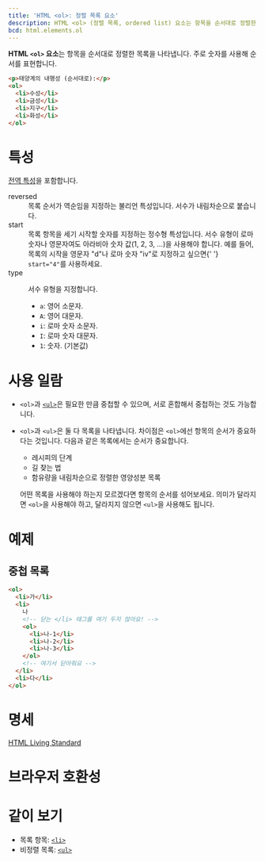 ```yaml
---
title: 'HTML <ol>: 정렬 목록 요소'
description: HTML <ol> (정렬 목록, ordered list) 요소는 항목을 순서대로 정렬한 목록을 나타냅니다. 주로 숫자를 사용해 순서를 표현합니다.
bcd: html.elements.ol
---
```


**HTML `<ol>` 요소**는 항목을 순서대로 정렬한 목록을 나타냅니다. 주로 숫자를 사용해 순서를 표현합니다.

<HTMLDemo height={140}>

```html
<p>태양계의 내행성 (순서대로):</p>
<ol>
  <li>수성</li>
  <li>금성</li>
  <li>지구</li>
  <li>화성</li>
</ol>
```

</HTMLDemo>

# 특성

[전역 특성](/docs/Web/HTML/Global_attributes)을 포함합니다.

<dl>
  <Term>reversed</Term>
  <dd>목록 순서가 역순임을 지정하는 불리언 특성입니다. 서수가 내림차순으로 붙습니다.</dd>
  <Term>start</Term>
  <dd>
    목록 항목을 세기 시작할 숫자를 지정하는 정수형 특성입니다. 서수 유형이 로마 숫자나 영문자여도 아라비아 숫자 값(1, 2,
    3, ...)을 사용해야 합니다. 예를 들어, 목록의 시작을 영문자 "d"나 로마 숫자 "iv"로 지정하고 싶으면{' '}
    <code>start="4"</code>를 사용하세요.
  </dd>
  <Term>type</Term>
  <dd>
    <p>서수 유형을 지정합니다.</p>
    <ul>
      <li>
        <code>a</code>: 영어 소문자.
      </li>
      <li>
        <code>A</code>: 영어 대문자.
      </li>
      <li>
        <code>i</code>: 로마 숫자 소문자.
      </li>
      <li>
        <code>I</code>: 로마 숫자 대문자.
      </li>
      <li>
        <code>1</code>: 숫자. (기본값)
      </li>
    </ul>
  </dd>
</dl>

# 사용 일람

- `<ol>`과 [`<ul>`](./ul)은 필요한 만큼 중첩할 수 있으며, 서로 혼합해서 중첩하는 것도 가능합니다.
- `<ol>`과 `<ul>`은 둘 다 목록을 나타냅니다. 차이점은 `<ol>`에선 항목의 순서가 중요하다는 것입니다. 다음과 같은 목록에서는 순서가 중요합니다.

  - 레시피의 단계
  - 길 찾는 법
  - 함유량을 내림차순으로 정렬한 영양성분 목록

  어떤 목록을 사용해야 하는지 모르겠다면 항목의 순서를 섞어보세요. 의미가 달라지면 `<ol>`을 사용해야 하고, 달라지지 않으면 `<ul>`을 사용해도 됩니다.

# 예제

## 중첩 목록

```html
<ol>
  <li>가</li>
  <li>
    나
    <!-- 닫는 </li> 태그를 여기 두지 않아요! -->
    <ol>
      <li>나-1</li>
      <li>나-2</li>
      <li>나-3</li>
    </ol>
    <!-- 여기서 닫아줘요 -->
  </li>
  <li>다</li>
</ol>
```

# 명세

[HTML Living Standard](https://html.spec.whatwg.org/multipage/semantics.html#the-ol-element)

# 브라우저 호환성

<BrowserCompat data={bcd} />

# 같이 보기

- 목록 항목: [`<li>`](./li)
- 비정렬 목록: [`<ul>`](./ul)
